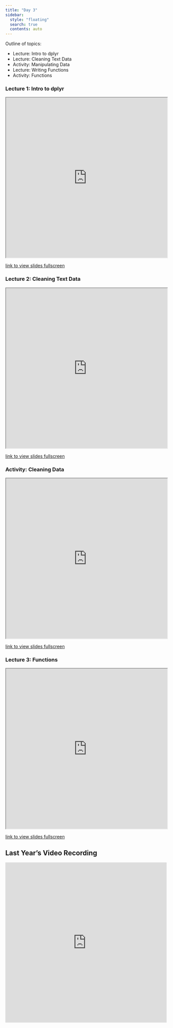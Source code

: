 ```yaml
---
title: "Day 3"
sidebar:
  style: "floating"
  search: true
  contents: auto
---
```


Outline of topics: 

  - Lecture: Intro to dplyr
  - Lecture: Cleaning Text Data 
  - Activity: Manipulating Data 
  - Lecture: Writing Functions 
  - Activity: Functions

::: {.callout-tip collapse="true"}
### Lecture 1: Intro to dplyr 

<iframe src="https://id529.github.io/lectures2024/day3/lecture2-intro-to-dplyr/intro-to-dplyr.html" width="100%" height="500px"></iframe>

<a href="https://id529.github.io/lectures2024/day3/lecture2-intro-to-dplyr/intro-to-dplyr.html" >link to view slides fullscreen</a> 

:::

::: {.callout-tip collapse='true'}
### Lecture 2: Cleaning Text Data 

<iframe src="https://id529.github.io/lectures2024/day3/lecture4-cleaning-text-data/cleaning-text-data.html" width="100%" height="500px"></iframe>

<a href="https://id529.github.io/lectures2024/day3/lecture4-cleaning-text-data/cleaning-text-data.html" >link to view slides fullscreen</a> 
:::

::: {.callout-tip collapse='true'}
### Activity: Cleaning Data 

<iframe src="https://id529.github.io/lectures/day3/activity-data-cleaning/activity-data-cleaning.html" width="100%" height="500px"></iframe>

<a href="https://id529.github.io/lectures/day3/activity-data-cleaning/activity-cleaning-data.html" >link to view slides fullscreen</a> 
:::

::: {.callout-tip collapse='true'}
### Lecture 3: Functions 

<iframe src="https://id529.github.io/lectures/day3/lecture5-functions/functions.html" width="100%" height="500px"></iframe>

<a href="https://id529.github.io/lectures/day3/lecture5-functions/functions.html" >link to view slides fullscreen</a> 
:::

:::{.callout-tip collapse='true'}
## Last Year's Video Recording

<iframe width="100%" height="500" src="https://www.youtube.com/embed/g5s2jibMhAk" title="YouTube video player" frameborder="0" allow="accelerometer; autoplay; clipboard-write; encrypted-media; gyroscope; picture-in-picture; web-share" allowfullscreen></iframe>
:::
